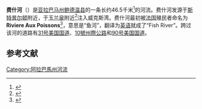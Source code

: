 {{Infobox river 
  | river_name      = 费什河<br>Fish River
  | image_name      = Fish River (Alabama).jpg
  | image_size      =
  | caption         = Fish River near Weeks Bay, looking north
  | origin          = {{coord|30.74102|-87.79888|display=inline}}
  | mouth           = {{coord|30.41353|-87.82526|display=inline}}
  | basin_countries = 
  | length          = 
  | elevation       = 
  | mouth_elevation = 
  | discharge       = 
  | watershed       = 
}}
'''费什河'''（{{lang-en|Fish River}}）是[[亚拉巴马州|亚拉巴马州]][[鲍德温县_(亚拉巴马州)|鲍德温县]]的一条长约46.5千米<ref name="NHD">{{Cite web|url = http://viewer.nationalmap.gov/viewer/|title = The National Map|publisher = U.S. Geological Survey|accessdate = Feb 18, 2011}}</ref>的河流。费什河发源于[[斯特普爾頓_(阿拉巴馬州)|斯特普尔顿]]附近{{Coord|30.74102|-87.79888|display = inline}}，于[[玉兰泉_(阿拉巴马州)|玉兰泉]]附近{{Coord|30.41353|-87.82526|display = inline}}<ref name="GNIS">{{Gnis|155068}}</ref>注入威克斯湾。费什河最初被[[法国|法国]]殖民者命名为'''Riviere Aux Poissons'''<ref name="GNIS">{{Gnis|155068}}</ref>，意思是“鱼河”，翻译为[[英语|英语]]就成了“Fish River”。跨过该河的道路有[[31号美国国道|31号美国国道]]、[[10號州際公路|10號州際公路]]和[[90号美国国道|90号美国国道]]。

== 参考文献 ==
{{Reflist}}

[[Category:阿拉巴馬州河流|Category:阿拉巴馬州河流]]
{{alabama-stub}}